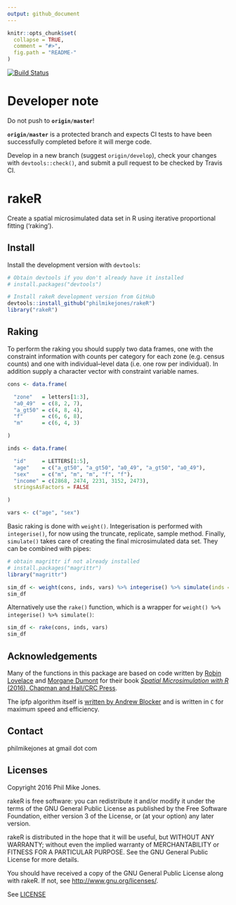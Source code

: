 ```yaml
---
output: github_document
---
```


<!-- README.md is generated from README.Rmd. Please edit that file -->

```r
knitr::opts_chunk$set(
  collapse = TRUE,
  comment = "#>",
  fig.path = "README-"
)
```

[![Build Status](https://travis-ci.org/philmikejones/rakeR.svg?branch=master)](https://travis-ci.org/philmikejones/rakeR)

Developer note
==============

Do not push to **`origin/master`**!

**`origin/master`** is a protected branch and expects CI tests to have been
successfully completed before it will merge code.

Develop in a new branch (suggest `origin/develop`), check your changes with
`devtools::check()`, and submit a pull request to be checked by Travis CI.


rakeR
=====

Create a spatial microsimulated data set in R using iterative proportional 
fitting ('raking').


Install
-------

Install the development version with `devtools`:

```r
# Obtain devtools if you don't already have it installed
# install.packages("devtools")

# Install rakeR development version from GitHub
devtools::install_github("philmikejones/rakeR")
library("rakeR")
```


Raking
------

To perform the raking you should supply two data frames, one with the constraint
information with counts per category for each zone (e.g. census counts) and one
with individual--level data (i.e. one row per individual).
In addition supply a character vector with constraint variable names.

```r
cons <- data.frame(

  "zone"   = letters[1:3],
  "a0_49"  = c(8, 2, 7),
  "a_gt50" = c(4, 8, 4),
  "f"      = c(6, 6, 8),
  "m"      = c(6, 4, 3)

)

inds <- data.frame(

  "id"     = LETTERS[1:5],
  "age"    = c("a_gt50", "a_gt50", "a0_49", "a_gt50", "a0_49"),
  "sex"    = c("m", "m", "m", "f", "f"),
  "income" = c(2868, 2474, 2231, 3152, 2473),
  stringsAsFactors = FALSE

)

vars <- c("age", "sex")
```

Basic raking is done with `weight()`. Integerisation is performed with
`integerise()`, for now using the truncate, replicate, sample method.
Finally, `simulate()` takes care of creating the final microsimulated data set.
They can be combined with pipes:

```r
# obtain magrittr if not already installed
# install.packages("magrittr")
library("magrittr")

sim_df <- weight(cons, inds, vars) %>% integerise() %>% simulate(inds = inds)
sim_df
```

Alternatively use the `rake()` function, which is a wrapper for
`weight() %>% integerise() %>% simulate()`:

```r
sim_df <- rake(cons, inds, vars)
sim_df
```


Acknowledgements
----------------

Many of the functions in this package are based on code written by 
[Robin Lovelace](https://github.com/Robinlovelace) and 
[Morgane Dumont](https://github.com/modumont) for their book 
[*Spatial Microsimulation with R* (2016), Chapman and Hall/CRC Press](https://www.crcpress.com/Spatial-Microsimulation-with-R/Lovelace-Dumont/p/book/9781498711548).

The ipfp algorithm itself is 
[written by Andrew Blocker](https://github.com/awblocker/ipfp) 
and is written in `C` for maximum speed and efficiency.


Contact
-------

philmikejones at gmail dot com


Licenses
--------

Copyright 2016 Phil Mike Jones.

rakeR is free software: you can redistribute it and/or modify
it under the terms of the GNU General Public License as published by
the Free Software Foundation, either version 3 of the License, or
(at your option) any later version.

rakeR is distributed in the hope that it will be useful,
but WITHOUT ANY WARRANTY; without even the implied warranty of
MERCHANTABILITY or FITNESS FOR A PARTICULAR PURPOSE.  See the
GNU General Public License for more details.

You should have received a copy of the GNU General Public License
along with rakeR. If not, see <http://www.gnu.org/licenses/>.

See [LICENSE](https://github.com/philmikejones/rakeR/blob/master/LICENSE)
